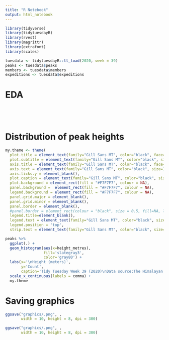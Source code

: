 ```yaml
---
title: "R Notebook"
output: html_notebook
---
```


```r
library(tidyverse)
library(tidytuesdayR)
library(rvest)
library(magrittr)
library(extrafont)
library(scales)
```

```r
tuesdata <- tidytuesdayR::tt_load(2020, week = 39)
peaks <- tuesdata$peaks
members <- tuesdata$members
expeditions <- tuesdata$expeditions
```

# EDA  

```r
```

```r
```

```r
```

```r
```


# Distribution of peak heights  

```r
my.theme <- theme(
  plot.title = element_text(family="Gill Sans MT", color="black", face="bold", size=16, hjust=0), 
  plot.subtitle = element_text(family="Gill Sans MT", color="black", size=14, hjust=0), 
  axis.title = element_text(family="Gill Sans MT", color="black", face="bold", size=12), 
  axis.text = element_text(family="Gill Sans MT", color="black", size=11), 
  axis.ticks.y = element_blank(), 
  plot.caption = element_text(family="Gill Sans MT", color="black", size=12), 
  plot.background = element_rect(fill = "#F7F7F7", colour = NA),
  panel.background =  element_rect(fill = "#F7F7F7", colour = NA), 
  legend.background = element_rect(fill = "#F7F7F7", colour = NA), 
  panel.grid.major = element_blank(),
  panel.grid.minor = element_blank(),
  panel.border = element_blank(), 
  #panel.border = element_rect(colour = "black", size = 0.5, fill=NA, linetype = 1),
  legend.title=element_blank(), 
  legend.text = element_text(family="Gill Sans MT", color="black", size=12, hjust=0),
  legend.position = 'top',
  strip.text = element_text(family="Gill Sans MT", color="black", size=14))
```

```r
peaks %>% 
  ggplot(.) + 
  geom_histogram(aes(x=height_metres),
                 fill='slategray3',
                 color='gray80') + 
  labs(x='\nHeight (meters)',
       y='Count',
       caption='Tidy Tuesday Week 39 (2020)\nData source:The Himalayan Database') + 
  scale_x_continuous(labels = comma) + 
  my.theme
```


# Saving graphics  

```r
ggsave("graphics/.png", ,
       width = 10, height = 8, dpi = 300)

ggsave("graphics/.png", ,
       width = 10, height = 8, dpi = 300)
```
